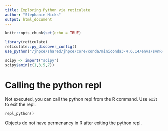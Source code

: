 ```yaml
---
title: Exploring Python via reticulate
author: "Stephanie Hicks"
output: html_document
---
```


```r
knitr::opts_chunk$set(echo = TRUE)
```


```r
library(reticulate)
reticulate::py_discover_config()
use_python("/jhpce/shared/jhpce/core/conda/miniconda3-4.6.14/envs/svnR-devel/bin/python3")
```

```r
scipy <- import("scipy")
scipy$amin(c(1,3,5,7))
```



# Calling the python repl

Not executed, you can call the python repl from the R command. Use `exit` to exit the repl.

```
repl_python()
```

Objects do not have permenancy in R after exiting the python repl.



